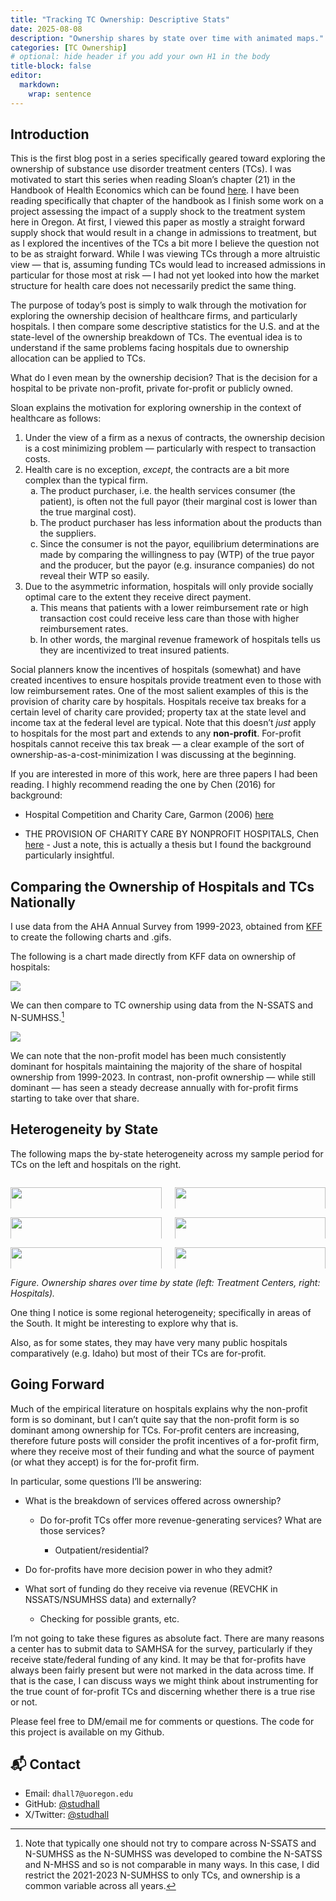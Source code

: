 ```yaml
---
title: "Tracking TC Ownership: Descriptive Stats"
date: 2025-08-08
description: "Ownership shares by state over time with animated maps."
categories: [TC Ownership]
# optional: hide header if you add your own H1 in the body
title-block: false
editor: 
  markdown: 
    wrap: sentence
---
```


## Introduction

This is the first blog post in a series specifically geared toward exploring the ownership of substance use disorder treatment centers (TCs).
I was motivated to start this series when reading Sloan's chapter (21) in the Handbook of Health Economics which can be found [here](https://www.sciencedirect.com/science/article/pii/S1574006400800347).
I have been reading specifically that chapter of the handbook as I finish some work on a project assessing the impact of a supply shock to the treatment system here in Oregon.
At first, I viewed this paper as mostly a straight forward supply shock that would result in a change in admissions to treatment, but as I explored the incentives of the TCs a bit more I believe the question not to be as straight forward.
While I was viewing TCs through a more altruistic view --- that is, assuming funding TCs would lead to increased admissions in particular for those most at risk --- I had not yet looked into how the market structure for health care does not necessarily predict the same thing.

The purpose of today's post is simply to walk through the motivation for exploring the ownership decision of healthcare firms, and particularly hospitals.
I then compare some descriptive statistics for the U.S. and at the state-level of the ownership breakdown of TCs.
The eventual idea is to understand if the same problems facing hospitals due to ownership allocation can be applied to TCs.

What do I even mean by the ownership decision?
That is the decision for a hospital to be private non-profit, private for-profit or publicly owned.

Sloan explains the motivation for exploring ownership in the context of healthcare as follows:

1.  Under the view of a firm as a nexus of contracts, the ownership decision is a cost minimizing problem --- particularly with respect to transaction costs.
2.  Health care is no exception, *except*, the contracts are a bit more complex than the typical firm.
    a.  The product purchaser, i.e. the health services consumer (the patient), is often not the full payor (their marginal cost is lower than the true marginal cost).
    b.  The product purchaser has less information about the products than the suppliers.
    c.  Since the consumer is not the payor, equilibrium determinations are made by comparing the willingness to pay (WTP) of the true payor and the producer, but the payor (e.g. insurance companies) do not reveal their WTP so easily.
3.  Due to the asymmetric information, hospitals will only provide socially optimal care to the extent they receive direct payment.
    a.  This means that patients with a lower reimbursement rate or high transaction cost could receive less care than those with higher reimbursement rates.
    b.  In other words, the marginal revenue framework of hospitals tells us they are incentivized to treat insured patients.

Social planners know the incentives of hospitals (somewhat) and have created incentives to ensure hospitals provide treatment even to those with low reimbursement rates.
One of the most salient examples of this is the provision of charity care by hospitals.
Hospitals receive tax breaks for a certain level of charity care provided; property tax at the state level and income tax at the federal level are typical.
Note that this doesn't *just* apply to hospitals for the most part and extends to any **non-profit**.
For-profit hospitals cannot receive this tax break --- a clear example of the sort of ownership-as-a-cost-minimization I was discussing at the beginning.

If you are interested in more of this work, here are three papers I had been reading.
I highly recommend reading the one by Chen (2016) for background:

-   Hospital Competition and Charity Care, Garmon (2006) [here](https://www.ftc.gov/reports/hospital-competition-charity-care)

-   THE PROVISION OF CHARITY CARE BY NONPROFIT HOSPITALS, Chen [here](https://repository.upenn.edu/server/api/core/bitstreams/22f3173e-2c7f-4359-bdbb-9f0d3aa41274/content) - Just a note, this is actually a thesis but I found the background particularly insightful.

## Comparing the Ownership of Hospitals and TCs Nationally

I use data from the AHA Annual Survey from 1999-2023, obtained from [KFF](https://www.kff.org/other/state-indicator/hospitals-by-ownership/?dataView=1&activeTab=graph&currentTimeframe=0&startTimeframe=24&selectedDistributions=statelocal-government--non-profit--for-profit&selectedRows=%7B%22wrapups%22:%7B%22united-states%22:%7B%7D%7D,%22states%22:%7B%22all%22:%7B%7D%7D%7D&sortModel=%7B%22colId%22:%22Location%22,%22sort%22:%22asc%22%7D) to create the following charts and .gifs.

The following is a chart made directly from KFF data on ownership of hospitals:

![](/series/TC_Ownership/output/hospitalownership_overtime.png)

We can then compare to TC ownership using data from the N-SSATS and N-SUMHSS.[^1]

[^1]: Note that typically one should not try to compare across N-SSATS and N-SUMHSS as the N-SUMHSS was developed to combine the N-SATSS and N-MHSS and so is not comparable in many ways.
    In this case, I did restrict the 2021-2023 N-SUMHSS to only TCs, and ownership is a common variable across all years.

![](/series/TC_Ownership/output/TCs_across_time.png)

We can note that the non-profit model has been much consistently dominant for hospitals maintaining the majority of the share of hospital ownership from 1999-2023.
In contrast, non-profit ownership --- while still dominant --- has seen a steady decrease annually with for-profit firms starting to take over that share.

## Heterogeneity by State

The following maps the by-state heterogeneity across my sample period for TCs on the left and hospitals on the right.

::::: columns
::: {.column width="50%"}
![](/series/TC_Ownership/output/np_share_by_state.gif){width="100%" fig-alt="TCs: Non-profit"}
:::

::: {.column width="50%"}
![](/series/TC_Ownership/output/hosp_np_by_state.gif){width="100%" fig-alt="Hospitals: Non-profit"}
:::
:::::

::::: columns
::: {.column width="50%"}
![](/series/TC_Ownership/output/fp_share_by_state.gif){width="100%" fig-alt="TCs: For-profit"}
:::

::: {.column width="50%"}
![](/series/TC_Ownership/output/hosp_fp_by_state.gif){width="100%" fig-alt="Hospitals: For-profit"}
:::
:::::

::::: columns
::: {.column width="50%"}
![](/series/TC_Ownership/output/public_share_by_state.gif){width="100%" fig-alt="TCs: Public"}
:::

::: {.column width="50%"}
![](/series/TC_Ownership/output/hosp_public_by_state.gif){width="100%" fig-alt="Hospitals: Public"}
:::
:::::

*Figure. Ownership shares over time by state (left: Treatment Centers, right: Hospitals).*

One thing I notice is some regional heterogeneity; specifically in areas of the South.
It might be interesting to explore why that is.

Also, as for some states, they may have very many public hospitals comparatively (e.g. Idaho) but most of their TCs are for-profit.

## Going Forward

Much of the empirical literature on hospitals explains why the non-profit form is so dominant, but I can't quite say that the non-profit form is so dominant among ownership for TCs.
For-profit centers are increasing, therefore future posts will consider the profit incentives of a for-profit firm, where they receive most of their funding and what the source of payment (or what they accept) is for the for-profit firm.

In particular, some questions I'll be answering:

-   What is the breakdown of services offered across ownership?

    -   Do for-profit TCs offer more revenue-generating services?
        What are those services?

        -   Outpatient/residential?

-   Do for-profits have more decision power in who they admit?

-   What sort of funding do they receive via revenue (REVCHK in NSSATS/NSUMHSS data) and externally?

    -   Checking for possible grants, etc.

I'm not going to take these figures as absolute fact.
There are many reasons a center has to submit data to SAMHSA for the survey, particularly if they receive state/federal funding of any kind.
It may be that for-profits have always been fairly present but were not marked in the data across time.
If that is the case, I can discuss ways we might think about instrumenting for the true count of for-profit TCs and discerning whether there is a true rise or not.

Please feel free to DM/email me for comments or questions.
The code for this project is available on my Github.

## 📬 Contact

-   Email: `dhall7@uoregon.edu`
-   GitHub: [\@studhall](https://github.com/studhall)
-   X/Twitter: [\@studhall](https://x.com/studhall)
